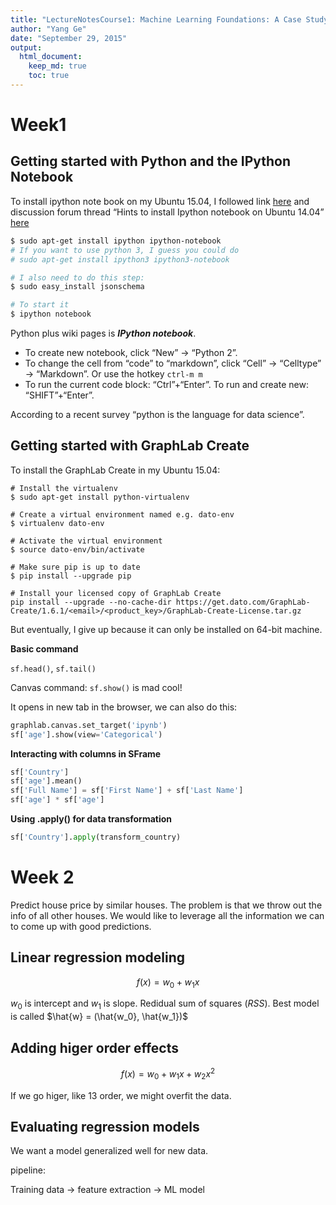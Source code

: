 ```yaml
---
title: "LectureNotesCourse1: Machine Learning Foundations: A Case Study Approach"
author: "Yang Ge"
date: "September 29, 2015"
output:
  html_document:
    keep_md: true
    toc: true
---
```


# Week1

## Getting started with Python and the IPython Notebook

To install ipython note book on my Ubuntu 15.04, I followed link
[here](http://askubuntu.com/questions/554129/problem-with-installing-ipython-on-ubuntu-14-04-lts)
and discussion forum thread "Hints to install Ipython notebook on Ubuntu 14.04"
[here](https://www.coursera.org/learn/ml-foundations/module/jw04R/discussions/0NmDpWOZEeWNhRIQkbjhXw)

```bash
$ sudo apt-get install ipython ipython-notebook
# If you want to use python 3, I guess you could do
# sudo apt-get install ipython3 ipython3-notebook

# I also need to do this step:
$ sudo easy_install jsonschema

# To start it
$ ipython notebook
```

Python plus wiki pages is **_IPython notebook_**.

* To create new notebook, click "New" -> "Python 2".
* To change the cell from "code" to "markdown", click "Cell" -> "Celltype" -> "Markdown".
Or use the hotkey `ctrl-m m`
* To run the current code block: "Ctrl"+"Enter". To run and create new: "SHIFT"+"Enter".

According to a recent survey "python is the language for data science".

## Getting started with GraphLab Create

To install the GraphLab Create in my Ubuntu 15.04:

```base
# Install the virtualenv
$ sudo apt-get install python-virtualenv

# Create a virtual environment named e.g. dato-env
$ virtualenv dato-env

# Activate the virtual environment
$ source dato-env/bin/activate

# Make sure pip is up to date
$ pip install --upgrade pip

# Install your licensed copy of GraphLab Create
pip install --upgrade --no-cache-dir https://get.dato.com/GraphLab-Create/1.6.1/<email>/<product_key>/GraphLab-Create-License.tar.gz
```

But eventually, I give up because it can only be installed on 64-bit machine.

**Basic command**

`sf.head()`, `sf.tail()`

Canvas command: `sf.show()` is mad cool!

It opens in new tab in the browser, we can also do this:
```python
graphlab.canvas.set_target('ipynb')
sf['age'].show(view='Categorical')
```

**Interacting with columns in SFrame**
```python
sf['Country']
sf['age'].mean()
sf['Full Name'] = sf['First Name'] + sf['Last Name']
sf['age'] * sf['age']
```

**Using .apply() for data transformation**

```python
sf['Country'].apply(transform_country)
```

# Week 2

Predict house price by similar houses.
The problem is that we throw out the info of all other houses.
We would like to leverage all the information we can to come up with good
predictions.

## Linear regression modeling

$$
f(x) = w_0 + w_1 x
$$

$w_0$ is intercept and $w_1$ is slope.
Redidual sum of squares (*RSS*).
Best model is called $\hat{w} = (\hat{w_0}, \hat{w_1})$

## Adding higer order effects

$$
f(x) = w_0 + w_1 x + w_2 x^2
$$

If we go higer, like 13 order, we might overfit the data.

## Evaluating regression models

We want a model generalized well for new data.

pipeline:

Training data -> feature extraction -> ML model
